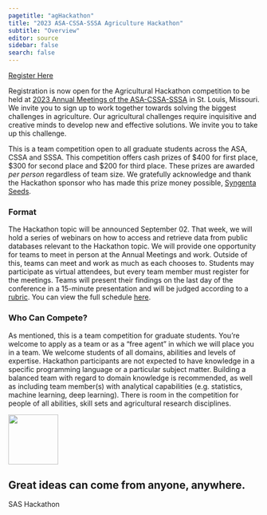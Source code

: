 ```yaml
---
pagetitle: "agHackathon"
title: "2023 ASA-CSSA-SSSA Agriculture Hackathon"
subtitle: "Overview"
editor: source
sidebar: false
search: false
---
```




::: {.header-block}
::: {.pullout-block} 
::: {.button .button2}
[Register Here](https://docs.google.com/forms/d/e/1FAIpQLSeys2dgnkU-nnDe0ugtLVRSranSPa5mFAixZhxeiJSFAwDrqQ/viewform?usp=sf_link)
:::
:::


Registration is now open for the Agricultural Hackathon competition to be held at [2023 Annual Meetings of the ASA-CSSA-SSSA](https://www.acsmeetings.org/) in St. Louis, Missouri. We invite you to sign up to work together towards solving the biggest challenges in agriculture. Our agricultural challenges require inquisitive and creative minds to develop new and effective solutions. We invite you to take up this challenge. 

This is a team competition open to all graduate students across the ASA, CSSA and SSSA. This competition offers cash prizes of \$400 for first place, \$300 for second place and $200 for third place. These prizes are awarded *per person* regardless of team size. We gratefully acknowledge and thank the Hackathon sponsor who has made this prize money possible, [Syngenta Seeds](https://www.syngenta.com/en).

:::


::: {.header-block}

### Format

The Hackathon topic will be announced September 02. That week, we will hold a series of webinars on how to access and retrieve data from public databases relevant to the Hackathon topic. We will provide one opportunity for teams to meet in person at the Annual Meetings and work. Outside of this, teams can meet and work as much as each chooses to. Students may participate as virtual attendees, but every team member must register for the meetings. Teams will present their findings on the last day of the conference in a 15-minute presentation and will be judged according to a [rubric](rubric.qmd). You can view the full schedule [here](schedule.qmd). 

:::


### Who Can Compete? 

As mentioned, this is a team competition for graduate students. You’re welcome to apply as a team or as a “free agent” in which we will place you in a team. We welcome students of all domains, abilities and levels of expertise. Hackathon participants are not expected to have knowledge in a specific programming language or a particular subject matter. Building a balanced team with regard to domain knowledge is recommended, as well as including team member(s) with analytical capabilities (e.g. statistics, machine learning, deep learning). There is room in the competition for people of all abilities, skill sets and agricultural research disciplines. 

 
::: {.pullout-text}
::: {.pullout-container}
::: {.pullout-block .black-background}
![](images/quote-purple.png){width="100px"}

## Great ideas can come from anyone, anywhere.

SAS Hackathon

:::
:::
:::
 


